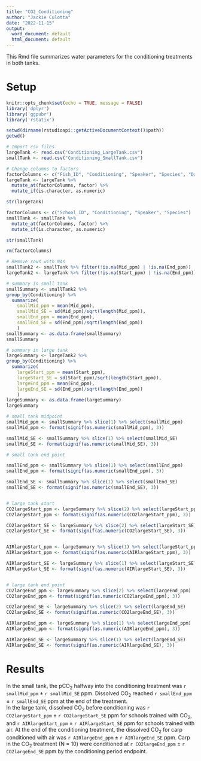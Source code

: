 ---
title: "CO2_Conditioning"
author: "Jackie Culotta"
date: "2022-11-15"
output:
  word_document: default
  html_document: default
---
This Rmd file summarizes water parameters for the conditioning treatments in both tanks.

# Setup
```{r setup, include=FALSE}
knitr::opts_chunk$set(echo = TRUE, message = FALSE)
library('dplyr')
library('ggpubr')
library('rstatix')

setwd(dirname(rstudioapi::getActiveDocumentContext()$path))
getwd()
```

```{r load data, message=FALSE, warning=FALSE}
# Import csv files
largeTank <- read.csv("Conditioning_LargeTank.csv")
smallTank <- read.csv("Conditioning_SmallTank.csv")

# Change columns to factors
factorColumns <- c("Fish_ID", "Conditioning", "Speaker", "Species", "Day")
largeTank <- largeTank %>% 
  mutate_at(factorColumns, factor) %>% 
  mutate_if(is.character, as.numeric)

str(largeTank)

factorColumns <- c("School_ID", "Conditioning", "Speaker", "Species")
smallTank <- smallTank %>% 
  mutate_at(factorColumns, factor) %>% 
  mutate_if(is.character, as.numeric)

str(smallTank)

rm(factorColumns)
```

```{r summary stats}
# Remove rows with NAs
smallTank2 <- smallTank %>% filter(!is.na(Mid_ppm) | !is.na(End_ppm))
largeTank2 <- largeTank %>% filter(!is.na(Start_ppm) | !is.na(End_ppm))

# summary in small tank
smallSummary <- smallTank2 %>%
group_by(Conditioning) %>%
  summarize(
    smallMid_ppm = mean(Mid_ppm),
    smallMid_SE = sd(Mid_ppm)/sqrt(length(Mid_ppm)),
    smallEnd_ppm = mean(End_ppm),
    smallEnd_SE = sd(End_ppm)/sqrt(length(End_ppm))
    )
smallSummary <- as.data.frame(smallSummary)
smallSummary

# summary in large tank
largeSummary <- largeTank2 %>%
group_by(Conditioning) %>%
  summarize(
    largeStart_ppm = mean(Start_ppm),
    largeStart_SE = sd(Start_ppm)/sqrt(length(Start_ppm)),
    largeEnd_ppm = mean(End_ppm),
    largeEnd_SE = sd(End_ppm)/sqrt(length(End_ppm))
    )
largeSummary <- as.data.frame(largeSummary)
largeSummary
```
```{r in text, include=FALSE}
# small tank midpoint
smallMid_ppm <- smallSummary %>% slice(1) %>% select(smallMid_ppm)
smallMid_ppm <- format(signif(as.numeric(smallMid_ppm), 3))

smallMid_SE <- smallSummary %>% slice(1) %>% select(smallMid_SE)
smallMid_SE <- format(signif(as.numeric(smallMid_SE), 3))

# small tank end point

smallEnd_ppm <- smallSummary %>% slice(1) %>% select(smallEnd_ppm)
smallEnd_ppm <- format(signif(as.numeric(smallEnd_ppm), 3))

smallEnd_SE <- smallSummary %>% slice(1) %>% select(smallEnd_SE)
smallEnd_SE <- format(signif(as.numeric(smallEnd_SE), 3))


# large tank start
CO2largeStart_ppm <- largeSummary %>% slice(2) %>% select(largeStart_ppm)
CO2largeStart_ppm <- format(signif(as.numeric(CO2largeStart_ppm), 3))

CO2largeStart_SE <- largeSummary %>% slice(2) %>% select(largeStart_SE)
CO2largeStart_SE <- format(signif(as.numeric(CO2largeStart_SE), 3))


AIRlargeStart_ppm <- largeSummary %>% slice(1) %>% select(largeStart_ppm)
AIRlargeStart_ppm <- format(signif(as.numeric(AIRlargeStart_ppm), 3))

AIRlargeStart_SE <- largeSummary %>% slice(1) %>% select(largeStart_SE)
AIRlargeStart_SE <- format(signif(as.numeric(AIRlargeStart_SE), 3))


# large tank end point
CO2largeEnd_ppm <- largeSummary %>% slice(2) %>% select(largeEnd_ppm)
CO2largeEnd_ppm <- format(signif(as.numeric(CO2largeEnd_ppm), 3))

CO2largeEnd_SE <- largeSummary %>% slice(2) %>% select(largeEnd_SE)
CO2largeEnd_SE <- format(signif(as.numeric(CO2largeEnd_SE), 3))

AIRlargeEnd_ppm <- largeSummary %>% slice(1) %>% select(largeEnd_ppm)
AIRlargeEnd_ppm <- format(signif(as.numeric(AIRlargeEnd_ppm), 3))

AIRlargeEnd_SE <- largeSummary %>% slice(1) %>% select(largeEnd_SE)
AIRlargeEnd_SE <- format(signif(as.numeric(AIRlargeEnd_SE), 3))
```

# Results

In the small tank, the pCO~2~ halfway into the conditioning treatment was `r smallMid_ppm` ± `r smallMid_SE` ppm. Dissolved CO~2~ reached `r smallEnd_ppm` ± `r smallEnd_SE` ppm at the end of the treatment.
\
In the large tank, dissolved CO~2~ before conditioning was `r CO2largeStart_ppm` ± `r CO2largeStart_SE` ppm for schools trained with CO~2~, and `r AIRlargeStart_ppm` ± `r AIRlargeStart_SE` ppm for schools trained with air. 
At the end of the conditioning treatment, the dissolved CO~2~ for carp conditioned with air was `r AIRlargeEnd_ppm` ± `r AIRlargeEnd_SE` ppm. 
Carp in the CO~2~ treatment (N = 10) were conditioned at `r CO2largeEnd_ppm` ± `r CO2largeEnd_SE` ppm by the conditioning period endpoint.  

